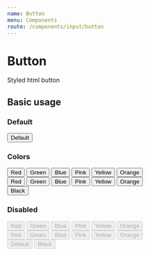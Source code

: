 ```yaml
---
name: Button
menu: Components
route: /components/input/button
---
```



# Button

Styled html button

<Props of={Button} />

## Basic usage

### Default

<Playground>
  <Button>Default</Button>
</Playground>

### Colors

<Playground>
  <div style={{ display: "flex", justifyContent: "space-between", marginBottom: "40px" }}>
    <Button color="transparent" backgroundColor={colors.red}>
      Red
    </Button>
    <Button color="transparent" backgroundColor={colors.green}>
      Green
    </Button>
    <Button color="transparent" backgroundColor={colors.blue}>
      Blue
    </Button>
    <Button color="transparent" backgroundColor={colors.pink}>
      Pink
    </Button>
    <Button color={colors.lightBlack} backgroundColor={colors.yellow}>
      Yellow
    </Button>
    <Button color="transparent" backgroundColor={colors.orange}>
      Orange
    </Button>
  </div>

  <div style={{ display: "flex", justifyContent: "space-between", marginBottom: "40px" }}>
    <Button color={colors.red} backgroundColor="transparent">
      Red
    </Button>
    <Button color={colors.green} backgroundColor="transparent">
      Green
    </Button>
    <Button color={colors.blue} backgroundColor="transparent">
      Blue
    </Button>
    <Button color={colors.pink} backgroundColor="transparent">
      Pink
    </Button>
    <Button color={colors.yellow} backgroundColor="transparent">
      Yellow
    </Button>
    <Button color={colors.orange} backgroundColor="transparent">
      Orange
    </Button>
  </div>
  <Button color="transparent" backgroundColor={colors.black}>Black</Button>
</Playground>

### Disabled

<Playground>
  <div
    style={{
      display: "flex",
      justifyContent: "space-between",
      marginBottom: "40px"
    }}
  >
    <Button disabled color="transparent" backgroundColor={colors.red}>
      Red
    </Button>
    <Button disabled color="transparent" backgroundColor={colors.green}>
      Green
    </Button>
    <Button disabled color="transparent" backgroundColor={colors.blue}>
      Blue
    </Button>
    <Button disabled color="transparent" backgroundColor={colors.pink}>
      Pink
    </Button>
    <Button disabled color={colors.lightBlack} backgroundColor={colors.yellow}>
      Yellow
    </Button>
    <Button disabled color="transparent" backgroundColor={colors.orange}>
      Orange
    </Button>
  </div>
  <div
    style={{
      display: "flex",
      justifyContent: "space-between",
      marginBottom: "40px"
    }}
  >
    <Button disabled color={colors.red} backgroundColor="transparent">
      Red
    </Button>
    <Button disabled color={colors.green} backgroundColor="transparent">
      Green
    </Button>
    <Button disabled color={colors.blue} backgroundColor="transparent">
      Blue
    </Button>
    <Button disabled color={colors.pink} backgroundColor="transparent">
      Pink
    </Button>
    <Button disabled color={colors.yellow} backgroundColor="transparent">
      Yellow
    </Button>
    <Button disabled color={colors.orange} backgroundColor="transparent">
      Orange
    </Button>
  </div>
  <div
    style={{
      display: "flex",
      justifyContent: "space-around"
    }}
  >
    <Button disabled>Default</Button>
    <Button disabled color="transparent" backgroundColor={colors.black}>
      Black
    </Button>
  </div>
</Playground>
